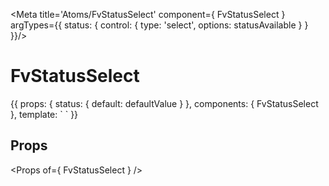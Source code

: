 
<Meta title='Atoms/FvStatusSelect' component={ FvStatusSelect } argTypes={{
  status: {
    control: {
      type: 'select',
      options: statusAvailable
    }
  }
}}/>

# FvStatusSelect

<Canvas>
<Story name='Common' height='150px'>{{
  props: {
    status: {
      default: defaultValue
    }
  },
  components: { FvStatusSelect },
  template: `<FvStatusSelect
    :status="status"
  >
  </FvStatusSelect>`
}}</Story>
</Canvas>

## Props

<Props of={ FvStatusSelect } />

